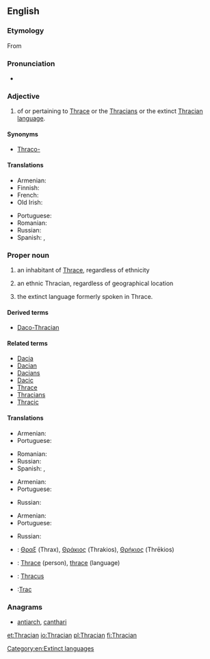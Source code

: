 {{wikipedia|Thracians}}
==English==

===Etymology===
From {{suffix|Thrace|ian}}

===Pronunciation===
* {{a|UK}} {{IPA|/ˈθɹeɪs.iː.ən/}}

===Adjective===
{{en-adj|-}}

# of or pertaining to [[W:Thrace|Thrace]] or the [[W:Thracians|Thracians]] or the extinct [[W:Thracian language|Thracian language]].

====Synonyms====
* [[Thraco-]]

====Translations====
{{trans-top|of or pertaining to Thrace, Thracians of the Thracian language}}
* Armenian: {{t|hy|թրակյան|tr=tʿrakyan|sc=Armn}}
* Finnish: {{t+|fi|traakialainen}}
* French: {{t+|fr|thrace}}
* Old Irish: {{t|sga|Traic}}
{{trans-mid}}
* Portuguese: {{t+|pt|trácio}}
* Romanian: {{t+|ro|trac}}
* Russian: {{t+|ru|фракийский|sc=Cyrl}}
* Spanish: {{t+|es|tracio}}, {{t|es|traciano}}
{{trans-bottom}}

===Proper noun===
{{en-proper noun|s}}

# {{context|countable|lang=en}} an inhabitant of [[Thrace]], regardless of ethnicity
# {{context|countable|lang=en}} an ethnic Thracian, regardless of geographical location
# {{context|uncountable|lang=en}} the extinct language formerly spoken in Thrace.

====Derived terms====
* [[Daco-Thracian]]

====Related terms====
* [[Dacia]]
* [[Dacian]]
* [[Dacians]]
* [[Dacic]]
* [[Thrace]]
* [[Thracians]]
* [[Thracic]]

====Translations====
{{trans-top|Inhabitant of Thrace}}
* Armenian: {{t|hy|թրակացի|tr=tʿrakacʿi|sc=Armn}}
* Portuguese: {{t+|pt|trácio|m}}
{{trans-mid}}
* Romanian: {{t+|ro|trac|m}}
* Russian: {{t+|ru|фракиец|sc=Cyrl}}
* Spanish: {{t+|es|tracio|m}}, {{t|es|traciano|m}}
{{trans-bottom}}

{{trans-top|Ethnic Thracian}}
* Armenian: {{t|hy|թրակացի|tr=tʿrakacʿi|sc=Armn}}
* Portuguese: {{t+|pt|trácio|m}}
{{trans-mid}}
* Russian: {{t+|ru|фракиец|sc=Cyrl}}
{{trans-bottom}}

{{trans-top|Language}}
* Armenian: {{t|hy|թրակերեն|tr=tʿrakeren|sc=Armn}}
* Portuguese: {{t+|pt|trácio|m}}
{{trans-mid}}
* Russian: {{t+|ru|фракийский|sc=Cyrl}}
{{trans-bottom}}
{{checktrans-top}}
* {{ttbc|grc}}: [[Θραξ]] (Thrax), [[Θράκιος]] (Thrakios), [[Θρήκιος]] (Thrēkios)
* {{ttbc|fr}}: [[Thrace]] (person), [[thrace]] (language)
{{trans-mid}}
* {{ttbc|la}}: [[Thracus]]
* {{ttbc|ro}}:[[Trac]]
{{trans-bottom}}

===Anagrams===
* [[antiarch#English|antiarch]], [[canthari#English|canthari]]

[[Category:en:Extinct languages]]

[[et:Thracian]]
[[io:Thracian]]
[[pl:Thracian]]
[[fi:Thracian]]